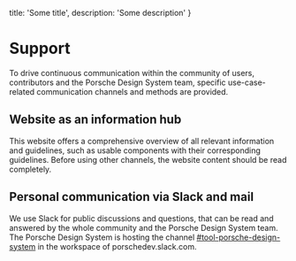   title: 'Some title',
  description: 'Some description'
}

# Support

To drive continuous communication within the community of users, contributors and the Porsche Design System team,
specific use-case-related communication channels and methods are provided.

## Website as an information hub

This website offers a comprehensive overview of all relevant information and guidelines, such as usable components with
their corresponding guidelines. Before using other channels, the website content should be read completely.

## Personal communication via Slack and mail

We use Slack for public discussions and questions, that can be read and answered by the whole community and the Porsche
Design System team. The Porsche Design System is hosting the channel
[#tool-porsche-design-system](https://porschedev.slack.com/app_redirect?channel=tool-porsche-design-system) in the
workspace of porschedev.slack.com.

